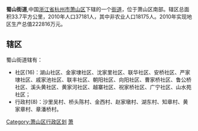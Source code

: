 {{中国乡级行政区
|景观照片文件名 = 201607 Hangzhou Subline near Bailutang.jpg
|景观照片描述 = [[沪昆铁路|沪昆铁路]][[杭州绕行线|杭州绕行线]]与正线在蜀山街道境内分岔
|位置图文件名 = 
|位置图描述 = 
|汉语拼音 = Shǔ Shān
|旧称 = 
|地名出处 = 
|建置时间 = 
|毗邻 = [[城厢街道_(杭州市)|城厢街道]]、[[新塘街道_(杭州市)|新塘街道]]、[[义桥镇_(杭州市)|义桥镇]]、[[闻堰街道|闻堰街道]]、[[所前镇|所前镇]]
|电话区号 = 571
|33/01/09/003/000}}
'''蜀山街道''',中国[[浙江省|浙江省]][[杭州市|杭州市]][[萧山区|萧山区]]下辖的一个[[街道_(行政区划)|街道]]，位于萧山区南部。辖区总面积33.7平方公里，2010年人口37181人，其中非农业人口18175人。2010年实现地区生产总值222816万元。

== 辖区 ==
蜀山街道辖有：
* 社区(16)：湖山社区、金家埭社区、沈家里社区、联华社区、安桥社区、严家埭社区、戚家池社区、联丰社区、朝阳社区、向阳社区、曹家桥社区、鲁公桥社区、溪头黄社区、黄家河社区、越寨社区、祝家桥社区、广宁社区、山水苑社区；
* 行政村(8)：沙里吴村、桥头陈村、金西村、赵家墩村、湖东村、知章村、黄家章村、章潘桥村。

{{萧山区行政区划}}
[[Category:萧山区行政区划|Category:萧山区行政区划]]
[[Category:杭州市街道_(行政区划)|萧]]
